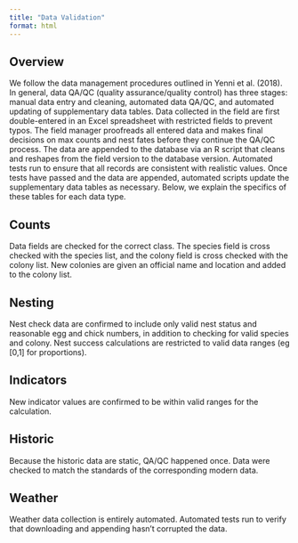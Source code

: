 ```yaml
---
title: "Data Validation"
format: html
---
```


## Overview

 We follow the data management procedures outlined in Yenni et al. (2018). In general, data QA/QC (quality assurance/quality control) has three stages: manual data entry and cleaning, automated data QA/QC, and automated updating of supplementary data tables.
Data collected in the field are first double-entered in an Excel spreadsheet with restricted fields to prevent typos. The field manager proofreads all entered data and makes final decisions on max counts and nest fates before they continue the QA/QC process.
The data are appended to the database via an R script that cleans and reshapes from the field version to the database version. Automated tests run to ensure that all records are consistent with realistic values. Once tests have passed and the data are appended, automated scripts update the supplementary data tables as necessary. Below, we explain the specifics of these tables for each data type. 

## Counts

Data fields are checked for the correct class. The species field is cross checked with the species list, and the colony field is cross checked with the colony list. New colonies are given an official name and location and added to the colony list.

## Nesting

Nest check data are confirmed to include only valid nest status and reasonable egg and chick numbers, in addition to checking for valid species and colony. Nest success calculations are restricted to valid data ranges (eg [0,1] for proportions). 

## Indicators

New indicator values are confirmed to be within valid ranges for the calculation.

## Historic

Because the historic data are static, QA/QC happened once. Data were checked to match the standards of the corresponding modern data.

## Weather

Weather data collection is entirely automated. Automated tests run to verify that downloading and appending hasn’t corrupted the data.
